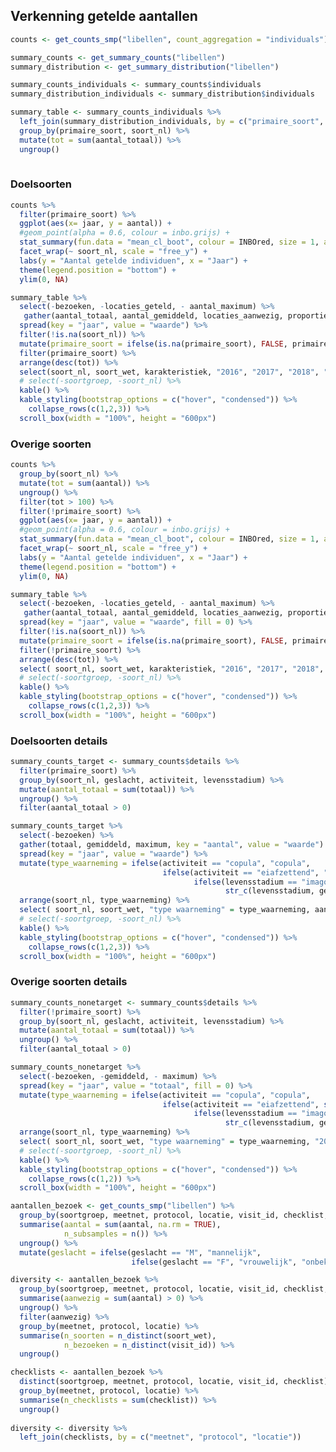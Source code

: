 
## Verkenning getelde aantallen


```r
counts <- get_counts_smp("libellen", count_aggregation = "individuals")

summary_counts <- get_summary_counts("libellen")
summary_distribution <- get_summary_distribution("libellen")

summary_counts_individuals <- summary_counts$individuals
summary_distribution_individuals <- summary_distribution$individuals

summary_table <- summary_counts_individuals %>%
  left_join(summary_distribution_individuals, by = c("primaire_soort", "soortgroep", "jaar", "soort_nl", "soort_wet")) %>%
  group_by(primaire_soort, soort_nl) %>%
  mutate(tot = sum(aantal_totaal)) %>%
  ungroup()
  
```

### Doelsoorten

```r
counts %>% 
  filter(primaire_soort) %>%
  ggplot(aes(x= jaar, y = aantal)) +  
  #geom_point(alpha = 0.6, colour = inbo.grijs) +
  stat_summary(fun.data = "mean_cl_boot", colour = INBOred, size = 1, alpha = 0.8) +
  facet_wrap(~ soort_nl, scale = "free_y") +
  labs(y = "Aantal getelde individuen", x = "Jaar") +
  theme(legend.position = "bottom") +
  ylim(0, NA)
```


```r
summary_table %>% 
  select(-bezoeken, -locaties_geteld, - aantal_maximum) %>%
   gather(aantal_totaal, aantal_gemiddeld, locaties_aanwezig, proportie_locaties_aanwezig, key = "karakteristiek", value = "waarde") %>%
  spread(key = "jaar", value = "waarde") %>%
  filter(!is.na(soort_nl)) %>%
  mutate(primaire_soort = ifelse(is.na(primaire_soort), FALSE, primaire_soort)) %>%
  filter(primaire_soort) %>%
  arrange(desc(tot)) %>%
  select(soort_nl, soort_wet, karakteristiek, "2016", "2017", "2018", "2019", "2020") %>%
  # select(-soortgroep, -soort_nl) %>%
  kable() %>%
  kable_styling(bootstrap_options = c("hover", "condensed")) %>%
    collapse_rows(c(1,2,3)) %>%
  scroll_box(width = "100%", height = "600px")
```
  

### Overige soorten

```r
counts %>% 
  group_by(soort_nl) %>%
  mutate(tot = sum(aantal)) %>%
  ungroup() %>%
  filter(tot > 100) %>%
  filter(!primaire_soort) %>%
  ggplot(aes(x= jaar, y = aantal)) +  
  #geom_point(alpha = 0.6, colour = inbo.grijs) +
  stat_summary(fun.data = "mean_cl_boot", colour = INBOred, size = 1, alpha = 0.8) +
  facet_wrap(~ soort_nl, scale = "free_y") +
  labs(y = "Aantal getelde individuen", x = "Jaar") +
  theme(legend.position = "bottom") +
  ylim(0, NA)
``` 

```r
summary_table %>% 
  select(-bezoeken, -locaties_geteld, - aantal_maximum) %>%
   gather(aantal_totaal, aantal_gemiddeld, locaties_aanwezig, proportie_locaties_aanwezig, key = "karakteristiek", value = "waarde") %>%
  spread(key = "jaar", value = "waarde", fill = 0) %>%
  filter(!is.na(soort_nl)) %>%
  mutate(primaire_soort = ifelse(is.na(primaire_soort), FALSE, primaire_soort)) %>%
  filter(!primaire_soort) %>%
  arrange(desc(tot)) %>%
  select( soort_nl, soort_wet, karakteristiek, "2016", "2017", "2018", "2019", "2020") %>%
  # select(-soortgroep, -soort_nl) %>%
  kable() %>%
  kable_styling(bootstrap_options = c("hover", "condensed")) %>%
    collapse_rows(c(1,2,3)) %>%
  scroll_box(width = "100%", height = "600px")
```

### Doelsoorten details

```r

summary_counts_target <- summary_counts$details %>%
  filter(primaire_soort) %>%
  group_by(soort_nl, geslacht, activiteit, levensstadium) %>%
  mutate(aantal_totaal = sum(totaal)) %>%
  ungroup() %>%
  filter(aantal_totaal > 0) 
```

```r
summary_counts_target %>%
  select(-bezoeken) %>%
  gather(totaal, gemiddeld, maximum, key = "aantal", value = "waarde") %>%
  spread(key = "jaar", value = "waarde") %>%
  mutate(type_waarneming = ifelse(activiteit == "copula", "copula",
                                  ifelse(activiteit == "eiafzettend", "eiafzettend",
                                         ifelse(levensstadium == "imago (niet uitgekleurd)", "imago (niet uitgekleurd)",
                                                str_c(levensstadium, geslacht, sep = " "))))) %>%
  arrange(soort_nl, type_waarneming) %>%
  select( soort_nl, soort_wet, "type waarneming" = type_waarneming, aantal, "2016", "2017", "2018", "2019", "2020") %>%
  # select(-soortgroep, -soort_nl) %>%
  kable() %>%
  kable_styling(bootstrap_options = c("hover", "condensed")) %>%
    collapse_rows(c(1,2,3)) %>%
  scroll_box(width = "100%", height = "600px")
```


### Overige soorten details

```r
summary_counts_nonetarget <- summary_counts$details %>%
  filter(!primaire_soort) %>%
  group_by(soort_nl, geslacht, activiteit, levensstadium) %>%
  mutate(aantal_totaal = sum(totaal)) %>%
  ungroup() %>%
  filter(aantal_totaal > 0) 
```

```r
summary_counts_nonetarget %>%
  select(-bezoeken, -gemiddeld, - maximum) %>%
  spread(key = "jaar", value = "totaal", fill = 0) %>%
  mutate(type_waarneming = ifelse(activiteit == "copula", "copula",
                                  ifelse(activiteit == "eiafzettend", str_c(activiteit, geslacht, sep = " "),
                                         ifelse(levensstadium == "imago (niet uitgekleurd)", "imago (niet uitgekleurd)",
                                                str_c(levensstadium, geslacht, sep = " "))))) %>%
  arrange(soort_nl, type_waarneming) %>%
  select( soort_nl, soort_wet, "type waarneming" = type_waarneming, "2016", "2017", "2018", "2019", "2020") %>%
  # select(-soortgroep, -soort_nl) %>%
  kable() %>%
  kable_styling(bootstrap_options = c("hover", "condensed")) %>%
    collapse_rows(c(1,2)) %>%
  scroll_box(width = "100%", height = "600px")
```

```r
aantallen_bezoek <- get_counts_smp("libellen") %>%
  group_by(soortgroep, meetnet, protocol, locatie, visit_id, checklist, jaar, datum, soort_nl, soort_wet, primaire_soort, geslacht, activiteit, levensstadium) %>%
  summarise(aantal = sum(aantal, na.rm = TRUE),
            n_subsamples = n()) %>%
  ungroup() %>%
  mutate(geslacht = ifelse(geslacht == "M", "mannelijk", 
                           ifelse(geslacht == "F", "vrouwelijk", "onbekend")))

diversity <- aantallen_bezoek %>% 
  group_by(soortgroep, meetnet, protocol, locatie, visit_id, checklist, soort_nl, soort_wet) %>%
  summarise(aanwezig = sum(aantal) > 0) %>%
  ungroup() %>%
  filter(aanwezig) %>%
  group_by(meetnet, protocol, locatie) %>%
  summarise(n_soorten = n_distinct(soort_wet),
            n_bezoeken = n_distinct(visit_id)) %>%
  ungroup()

checklists <- aantallen_bezoek %>%
  distinct(soortgroep, meetnet, protocol, locatie, visit_id, checklist) %>%
  group_by(meetnet, protocol, locatie) %>%
  summarise(n_checklists = sum(checklist)) %>%
  ungroup()
  
diversity <- diversity %>%
  left_join(checklists, by = c("meetnet", "protocol", "locatie"))

```



